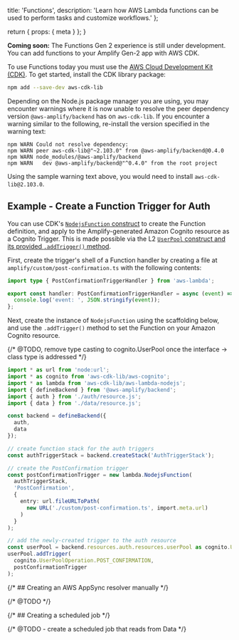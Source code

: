   title: 'Functions',
  description:
    'Learn how AWS Lambda functions can be used to perform tasks and customize workflows.'
};

  return {
    props: {
      meta
    }
  };
}

<Callout info>

**Coming soon:** The Functions Gen 2 experience is still under development. You can add functions to your Amplify Gen-2 app with AWS CDK.

</Callout>

To use Functions today you must use the [AWS Cloud Development Kit (CDK)](https://docs.aws.amazon.com/cdk/). To get started, install the CDK library package:

```bash
npm add --save-dev aws-cdk-lib
```

<Callout warning>

Depending on the Node.js package manager you are using, you may encounter warnings where it is now unable to resolve the peer dependency version `@aws-amplify/backend` has on `aws-cdk-lib`. If you encounter a warning similar to the following, re-install the version specified in the warning text:

```
npm WARN Could not resolve dependency:
npm WARN peer aws-cdk-lib@"~2.103.0" from @aws-amplify/backend@0.4.0
npm WARN node_modules/@aws-amplify/backend
npm WARN   dev @aws-amplify/backend@"^0.4.0" from the root project
```

Using the sample warning text above, you would need to install `aws-cdk-lib@2.103.0`.

</Callout>

## Example - Create a Function Trigger for Auth

You can use CDK's [`NodejsFunction` construct](https://docs.aws.amazon.com/cdk/api/v2/docs/aws-cdk-lib.aws_lambda_nodejs.NodejsFunction.html) to create the Function definition, and apply to the Amplify-generated Amazon Cognito resource as a Cognito Trigger. This is made possible via the L2 [`UserPool` construct and its provided `.addTrigger()` method](https://docs.aws.amazon.com/cdk/api/v2/docs/aws-cdk-lib.aws_cognito.UserPool.html#addwbrtriggeroperation-fn).

First, create the trigger's shell of a Function handler by creating a file at `amplify/custom/post-confirmation.ts` with the following contents:

```ts title="amplify/custom/post-confirmation.ts"
import type { PostConfirmationTriggerHandler } from 'aws-lambda';

export const handler: PostConfirmationTriggerHandler = async (event) => {
  console.log('event: ', JSON.stringify(event));
};
```

Next, create the instance of `NodejsFunction` using the scaffolding below, and use the `.addTrigger()` method to set the Function on your Amazon Cognito resource.

{/* @TODO, remove type casting to cognito.UserPool once the interface -> class type is addressed */}

```ts title="amplify/backend.ts"
import * as url from 'node:url';
import * as cognito from 'aws-cdk-lib/aws-cognito';
import * as lambda from 'aws-cdk-lib/aws-lambda-nodejs';
import { defineBackend } from '@aws-amplify/backend';
import { auth } from './auth/resource.js';
import { data } from './data/resource.js';

const backend = defineBackend({
  auth,
  data
});

// create function stack for the auth triggers
const authTriggerStack = backend.createStack('AuthTriggerStack');

// create the PostConfirmation trigger
const postConfirmationTrigger = new lambda.NodejsFunction(
  authTriggerStack,
  'PostConfirmation',
  {
    entry: url.fileURLToPath(
      new URL('./custom/post-confirmation.ts', import.meta.url)
    )
  }
);

// add the newly-created trigger to the auth resource
const userPool = backend.resources.auth.resources.userPool as cognito.UserPool;
userPool.addTrigger(
  cognito.UserPoolOperation.POST_CONFIRMATION,
  postConfirmationTrigger
);
```

{/* ## Creating an AWS AppSync resolver manually */}

{/* @TODO */}

{/* ## Creating a scheduled job */}

{/* @TODO - create a scheduled job that reads from Data */}
